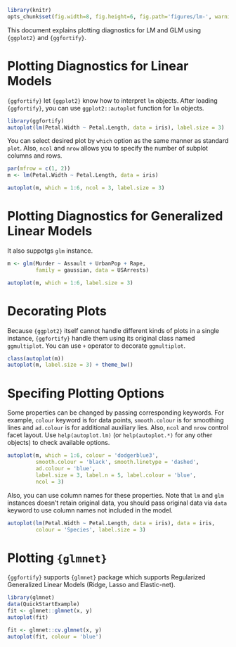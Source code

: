 <!--
%\VignetteEngine{knitr::knitr}
%\VignetteIndexEntry{Plotting Diagnostics for LM and GLM}
-->

```r
library(knitr)
opts_chunk$set(fig.width=8, fig.height=6, fig.path='figures/lm-', warning=FALSE)
```

This document explains plotting diagnostics for LM and GLM using `{ggplot2}` and `{ggfortify}`. 

# Plotting Diagnostics for Linear Models 

`{ggfortify}` let `{ggplot2}` know how to interpret `lm` objects. After loading `{ggfortify}`, you can use `ggplot2::autoplot` function for `lm` objects. 

```r
library(ggfortify)
autoplot(lm(Petal.Width ~ Petal.Length, data = iris), label.size = 3)
```

You can select desired plot by `which` option as the same manner as standard `plot`. Also, 
`ncol` and `nrow` allows you to specify the number of subplot columns and rows.

```r
par(mfrow = c(1, 2))
m <- lm(Petal.Width ~ Petal.Length, data = iris)

autoplot(m, which = 1:6, ncol = 3, label.size = 3)
```

# Plotting Diagnostics for Generalized Linear Models

It also suppotgs `glm` instance.

```r
m <- glm(Murder ~ Assault + UrbanPop + Rape,
         family = gaussian, data = USArrests)

autoplot(m, which = 1:6, label.size = 3)
```

# Decorating Plots

Because `{ggplot2}` itself cannot handle different kinds of plots in a single instance, `{ggfortify}` handle them using its original class named `ggmultiplot`. You can use `+` operator to decorate `ggmultiplot`.

```r
class(autoplot(m))
autoplot(m, label.size = 3) + theme_bw()
```

# Specifing Plotting Options

Some properties can be changed by passing corresponding keywords. For example, `colour` keyword is for data points, `smooth.colour` is for smoothing lines and `ad.colour` is for additional auxiliary lies. Also, `ncol` and `nrow` control facet layout. Use `help(autoplot.lm)` (or `help(autoplot.*)` for any other objects) to check available options.

```r
autoplot(m, which = 1:6, colour = 'dodgerblue3',
         smooth.colour = 'black', smooth.linetype = 'dashed',
         ad.colour = 'blue',
         label.size = 3, label.n = 5, label.colour = 'blue',
         ncol = 3)
```

Also, you can use column names for these properties. Note that `lm` and `glm` instances doesn't retain original data, you should pass original data via `data` keyword to use column names not included in the model.

```r
autoplot(lm(Petal.Width ~ Petal.Length, data = iris), data = iris,
         colour = 'Species', label.size = 3)
```


# Plotting ``{glmnet}``

``{ggfortify}`` supports ``{glmnet}`` package which supports Regularized Generalized Linear Models (Ridge, Lasso and Elastic-net).

```r
library(glmnet)
data(QuickStartExample)
fit <- glmnet::glmnet(x, y)
autoplot(fit)

fit <- glmnet::cv.glmnet(x, y)
autoplot(fit, colour = 'blue')
```
